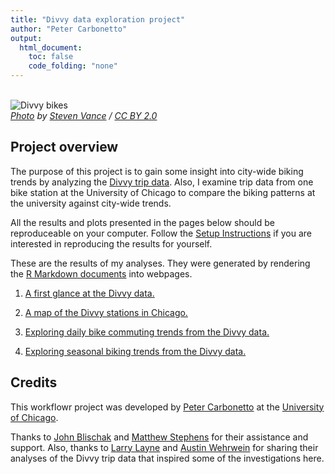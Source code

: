 ```yaml
---
title: "Divvy data exploration project"
author: "Peter Carbonetto"
output:
  html_document:
    toc: false
    code_folding: "none"
---
```


<br>
![Divvy bikes](divvy.jpg) <br>
*[Photo](https://www.flickr.com/photos/jamesbondsv/9041673199) by
[Steven Vance](https://www.flickr.com/photos/jamesbondsv) /
[CC BY 2.0](https://creativecommons.org/licenses/by/2.0/)*

## Project overview

The purpose of this project is to gain some insight into city-wide
biking trends by analyzing the
[Divvy trip data](https://www.divvybikes.com/system-data). Also, I
examine trip data from one bike station at the University of Chicago
to compare the biking patterns at the university against city-wide
trends.

All the results and plots presented in the pages below should be
reproduceable on your computer. Follow the
[Setup Instructions](setup.html) if you are interested in reproducing
the results for yourself.

These are the results of my analyses. They were generated by rendering
the [R Markdown documents](https://github.com/stephenslab/wflow-divvy/tree/master/analysis)
into webpages.

1. [A first glance at the Divvy data.](first-glance.html) 

2. [A map of the Divvy stations in Chicago.](station-map.html)

3. [Exploring daily bike commuting trends from the Divvy
data.](time-of-day-trends.html)

4. [Exploring seasonal biking trends from the Divvy
data.](seasonal-trends.html)

## Credits

This workflowr project was developed by [Peter
Carbonetto](http://pcarbo.github.io) at the [University of
Chicago](https://www.uchicago.edu).

Thanks to [John Blischak](https://github.com/jdblischak) and
[Matthew Stephens](http://stephenslab.uchicago.edu) for their assistance and
support. Also, thanks to [Larry
Layne](https://rstudio-pubs-static.s3.amazonaws.com/63061_90f5136ffdf74740b6ba4ad8f2fd72fe.html)
and [Austin
Wehrwein](http://www.austinwehrwein.com/data-visualization/heatmaps-with-divvy-data)
for sharing their analyses of the Divvy trip data that inspired some
of the investigations here.
